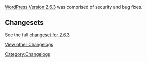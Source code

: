 [[Version_2.6.3|WordPress Version 2.6.3]] was comprised of security and bug fixes.

==Changesets==

See the full [http://trac.wordpress.org/changeset?new=branches%409310&old=branches%408849 changeset for 2.6.3]

<!--*[http://trac.wordpress.org/ticket/7002 Ticket 7002]	Can't control where a user redirects to when they log in
-->
[[WordPress Versions|View other Changelogs]]
[[Category:Changelogs]]